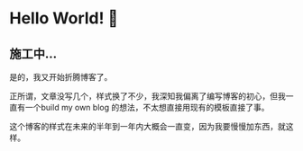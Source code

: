 
# Hello World! 🚧
## 施工中...

是的，我又开始折腾博客了。

正所谓，文章没写几个，样式换了不少，我深知我偏离了编写博客的初心，但我一直有一个build my own blog 的想法，不太想直接用现有的模板直接了事。

这个博客的样式在未来的半年到一年内大概会一直变，因为我要慢慢加东西，就这样。